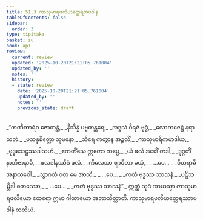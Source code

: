 ```yaml
---
title: 51.3 ကာသုမာရဖလိယတ္ထေရအပဒါန
tableOfContents: false
sidebar:
  order: 3
type: tipitaka
basket: su
book: ap1
review:
  current: review
  updated: '2025-10-20T21:21:05.761004'
  updated_by: ''
  notes: ''
  history:
  - state: review
    date: '2025-10-20T21:21:05.761004'
    updated_by: ''
    notes: ''
    previous_state: draft
---
```



<DynamicBreadcrumb />


<ReviewStatus review={frontmatter.review} showDetails={true} />

<HypothesisAnnotation frontmatter={frontmatter} />

<Division number="51" book="ap1" e="ch" v="20" p="433">

<Paragraph number="6622" type="verses" book="ap1">
_“ကဏိကာရံဝ ဇောတန္တံ,_  
_နိသိန္နံ ပဗ္ဗတန္တရေ;_  
_အဒ္ဒသံ ဝိရဇံ ဗုဒ္ဓံ,_  
_လောကဇေဋ္ဌံ နရာသဘံ._  

</Paragraph>

</Division>
<Division number="52" book="ap1" e="ch" v="20" p="433">

<Paragraph number="6623" type="verses" book="ap1">
_ပသန္နစိတ္တော သုမနော,_  
_သိရေ ကတွာန အဉ္ဇလိံ;_  
_ကာသုမာရိကမာဒါယ,_  
_ဗုဒ္ဓသေဋ္ဌဿဒါသဟံ._  

</Paragraph>

</Division>
<Division number="53" book="ap1" e="ch" v="20" p="433">

<Paragraph number="6624" type="verses" book="ap1">
_ဧကတိံသေ ဣတော ကပ္ပေ,_  
_ယံ ဖလံ အဒဒိံ တဒါ;_  
_ဒုဂ္ဂတိံ နာဘိဇာနာမိ,_  
_ဖလဒါနဿိဒံ ဖလံ._  

</Paragraph>

</Division>
<Division number="54" book="ap1" e="ch" v="20" p="433">

<Paragraph number="6625" type="verses" book="ap1">
_ကိလေသာ ဈာပိတာ မယှံ,_  
_ …ပေ… _  
_ဝိဟရာမိ အနာသဝေါ._  

</Paragraph>

</Division>
<Division number="55" book="ap1" e="ch" v="20" p="433">

<Paragraph number="6626" type="verses" book="ap1">
_သွာဂတံ ဝတ မေ အာသိ,_  
_ …ပေ… _  
_ကတံ ဗုဒ္ဓဿ သာသနံ._  

</Paragraph>

</Division>
<Division number="56" book="ap1" e="ch" v="20" p="433">

<Paragraph number="6627" type="verses" book="ap1">
_ပဋိသမ္ဘိဒါ စတဿော,_  
_ …ပေ… _  
_ကတံ ဗုဒ္ဓဿ သာသနံ”._  

</Paragraph>

<Paragraph number="6628" book="ap1">
ဣတ္ထံ သုဒံ အာယသ္မာ ကာသုမာရဖလိယော ထေရော ဣမာ ဂါထာယော အဘာသိတ္ထာတိ.

</Paragraph>
</Division>

<Paragraph number="6629" type="center" book="ap1">
ကာသုမာရဖလိယတ္ထေရဿာပဒါနံ တတိယံ.
</Paragraph>